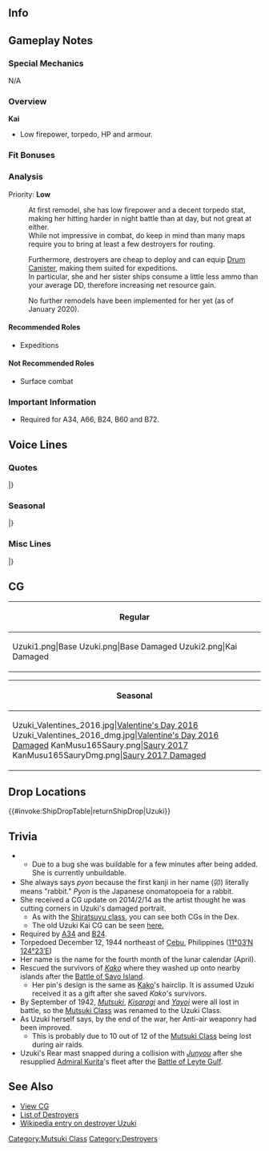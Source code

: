==Info==
{{KanmusuInfo|ID=165}}
{{KanmusuInfo|ID=165a}}

==Gameplay Notes==
===Special Mechanics===
N/A

===Overview===
'''Kai'''
* Low firepower, torpedo, HP and armour.

===Fit Bonuses===
{{:{{BASEPAGENAME}}/Equipment Bonuses}}
{{clear}}

===Analysis===
Priority: '''Low'''

:At first remodel, she has low firepower and a decent torpedo stat, making her hitting harder in night battle than at day, but not great at either.
:While not impressive in combat, do keep in mind than many maps require you to bring at least a few destroyers for routing.

:Furthermore, destroyers are cheap to deploy and can equip [[Drum Canister]], making them suited for expeditions.
:In particular, she and her sister ships consume a little less ammo than your average DD, therefore increasing net resource gain.

:No further remodels have been implemented for her yet (as of January 2020). 



====Recommended Roles====
* Expeditions

====Not Recommended Roles====
* Surface combat

===Important Information===
* Required for A34, A66, B24, B60 and B72.

==Voice Lines==
===Quotes===
{{ShipquoteHeader}}
{{ShipquoteKai
|scenario = Introduction
|origin = ぃやったぁ～！出たぴょん！　卯月でぇ～す、うーちゃんって呼ばれてま～す！
|translation = Alright~! I'm here-pyon! I'm Uzuki~, You can call me U-chan~!<ref>Her verbal tic is 'pyon' (ぴょん) which is the onomatopaedia for 'hop'. It's associated with her because her name also means 'April' which is usually when Easter takes place.</ref>
|audio = Uzuki-Introduction.ogg
}}
{{ShipquoteKai
|scenario = Library
|origin = 睦月型駆逐艦四番艦の「卯月」だぴょん。
船団護衛から攻略作戦まで、頑張って働いたんでっす！最後の方は砲を幾つか下して機銃を一杯積んだよ。 
うーちゃん、爆撃じゃ沈まないから！
|translation = I'm the 4th ship of the Mutsuki-class destroyers, Uzuki-pyon.
I did my best with my work escorting convoys and in invasion operations!<ref>She participated in the [https://en.wikipedia.org/wiki/Battle_of_Rabaul_(1942) Battle of Rabaul] and the [https://en.wikipedia.org/wiki/Invasion_of_Salamaua%E2%80%93Lae Invasion of Salamaua-Lae], providing cover for the Japanese landings.</ref> At the end, I had a few guns removed and a whole bunch of machine guns mounted.<ref>Sometime before 1944/08/31 she had two 12cm guns and one 61cm triple torpedo mountings removed and replaced with two 25mm triple mounts, two 25mm double mounts, six 25mm single mounts and a Type 13 air radar.</ref>
I won't be sunk by bombing!<ref>Out of the 12 Mutsuki-class destroyers, only Uzuki and Minazuki were sunk by torpedoes instead of air attacks.</ref>
|audio = Uzuki-Library.ogg
}}
{{ShipquoteKai
|scenario = Secretary 1
|origin = 司令官・・・今日は一段とステキ・・・なぁんてうっそぴょーん！
|translation = You look... even better today Commander... Just kidding-pyon!
|audio = Uzuki-Secretary_1.ogg
}}
{{ShipquoteKai
|scenario = Secretary 2
|origin = 司令官にぃ～、敬礼！ぴょん！
|translation = I salute you~ Commander! Pyon!
|audio = Uzuki-Secretary_2.ogg
}}
{{ShipquoteKai
|scenario = Secretary 3
|origin = よよよぉ？くすぐりはうーちゃんの得意の分野だぴょん！司令官～、逃がさないっぴょ～ん！
|translation = Ohohoh? Tickling is my speciality-pyon! You won't get away Commander-pyon!
|audio = Uzuki-Secretary_3.ogg
}}
{{ShipquoteKai
|scenario = Secretary Idle
|origin = 司令かぁ～ん、遊んでくれないと～、つまらないぴょーん……ぷっぷくぷー！
|translation = I get bored when you don't play with me Commander-pyon~... Puppukupu~!
|audio = Uzuki-Idle.ogg
}}
{{ShipquoteKai
|scenario = Secretary (Married)
|origin = しれいかぁ～ん、疲れたら一緒にお休みするぴょん♪ぴょん！
|translation = If you're tired, let's go rest together Commander-pyon~♪ Pyon!
|audio = Uzuki-Wedding_Line.ogg
}}
{{ShipquoteKai
|scenario = Wedding
|origin = しれいかぁ～ん…どうしたのぉ～？顔が赤いよ？…っていうか顔が、近いよ？…えっ、ふぇ？あっ、うーちゃんの顔に何か、ついてる？…やだ、言ってよぉ、何？……えっ、ふぇえぇ！？ふわあぁ…
|translation = What's wrong... Commander~? Your face is red you know? ...Hey, your face is too close you know? ...Eh, wha? Ah, is there something on my face? ...Hey, tell me what is it? ...Eh, wha!? Wheew...
|audio = Uzuki-Wedding.ogg
}}
{{ShipquoteKai
|scenario = Player's Score
|origin = 司令官に報告ぴょん。
|translation = A report for you Commander-pyon.
|audio = Uzuki-Looking_At_Scores.ogg
}}
{{ShipquoteKai
|scenario = Joining the Fleet
|origin = 卯月、出撃でぇ～す！がんばるぴょん！
|translation = Uzuki sortieing~! I'll do my best-pyon!
|audio = Uzuki-Joining_A_Fleet.ogg
}}
{{ShipquoteKai
|scenario = Equipment 1
|origin = うーちゃん、感激～！
|translation = I'm so moved~!
|audio = Uzuki-Equipment_1.ogg
}}
{{ShipquoteKai
|scenario = Equipment 2
|origin = ありがとぴょーん！
|translation = Thanks-pyon!
|audio = Uzuki-Equipment_2.ogg
}}
{{ShipquoteKai
|scenario = Equipment 3
|origin = ぷっぷくぷぅ～！
|translation = Puppukupu~!<ref>Has no meaning, just an exclaimation she does.</ref>
|audio = Uzuki-Equipment_3.ogg
}}
{{ShipquoteKai
|scenario = Supply
|origin = うれしいぴょん！
|translation = I'm happy-pyon!
|audio = Uzuki-Supply.ogg
}}
{{ShipquoteKai
|scenario = Docking (Minor Damage)
|origin = ぅゅ～……やられたぁ～……
|translation = Ugh~... They got me~...
|audio = Uzuki-Docking_Minor.ogg
}}
{{ShipquoteKai
|scenario = Docking (Major Damage)
|origin = しっかり直してくるぴょん！
|translation = I'll go get fixed properly-pyon!
|audio = Uzuki-Docking_Major.ogg
}}
{{ShipquoteKai
|scenario = Construction
|origin = 新しい艦娘の誕生だねぇ～……誰ぴょん？
|translation = A new ship girl has been created~... Who is it-pyon?
|audio = Uzuki-Construction.ogg
}}
{{ShipquoteKai
|scenario = Returning from Sortie
|origin = おつかれぴょん！
|translation = Thanks for your hard work-pyon!
|audio = Uzuki-Returning_From_Sortie.ogg
}}
{{ShipquoteKai
|scenario = Starting a Sortie
|origin = 抜錨でぇす！ビシッ！
|translation = Setting sail! *salute*!<ref>"Bishi" (ビシッ) is the sound of doing something sharply, like salutes.</ref>
|audio = Uzuki-Starting_A_Sortie.ogg
}}
{{ShipquoteKai
|scenario = Starting a Battle
|origin = 砲雷撃戦、開始するぴょん！
|translation = Beggining combat-pyon!
|audio = Uzuki-Battle_Start.ogg
}}
{{ShipquoteKai
|scenario = Attack
|origin = 睦月型の本当のチカラぁ！えぇい！
|translation = I'll show you the true power of the Mutsuki-class! Eei!
|audio = Uzuki-Attack.ogg
}}
{{ShipquoteKai
|scenario = Night Battle Attack
|origin = 撃ぅてぇ～、撃ぇてぇ～い！
|translation = Fire~ Fiire~!
|audio = Uzuki-Night_Attack.ogg
}}
{{ShipquoteKai
|scenario = Night Battle
|origin = 夜のうーちゃんはぁ～凄いぴょん！
|translation = I'm amazing at night-pyon!
|audio = Uzuki-Night_Battle.ogg
}}
{{ShipquoteKai
|scenario = MVP
|origin = ぃやったぁー！大勝利ぴょん！これが睦月型真の力でっす！えへん！
|translation = Alright~! It's a great victory-pyon! This is the true power of the Mutsuki-class! Humph!
|audio = Uzuki-MVP.ogg
}}
{{ShipquoteKai
|scenario = Minor Damage 1
|origin = うびゃあ！！
|translation = Uwaaah!!
|audio = Uzuki-Minor_Damage_1.ogg
}}
{{ShipquoteKai
|scenario = Minor Damage 2
|origin = ぅあっちゃあ…あたたた…いたぁい……
|translation = Whoaaaa... Owowowow... That hurts...
|audio = Uzuki-Minor_Damage_2.ogg
}}
{{ShipquoteKai
|scenario = Major Damage
|origin = やられたぴょん…くぅぅ、お風呂入りたい…ぴょん…
|translation = They got me-pyon... Ugggh, I want to go take a bath... pyon...
|audio = Uzuki-Major_Damage.ogg
}}
{{ShipquoteKai
|scenario = Sunk
|origin = うーちゃん...これで...お別れぴょん...？...司令官...泣かないで...ね？
|translation = Is this... the end... of me-pyon...? Commander... don't cry... alright...?
|audio = Uzuki-Sunk.ogg
}}
|} <references/>

{{clear}}

===Seasonal===
{{SeasonalHeaderOld}}
{{SeasonalQuote
|scenario = [[Seasonal/Valentine%27s_Day_2015|Valentine’s Day 2015]]
|origin = しれいかぁ～ん！　卯月から、チョコあげるぴょ～ん！　あー、これは嘘じゃないぴょん！
|translation =	Commander~! I have some chocolates for you-pyon! Ah, I’m not lying-pyon!
|audio = Uzuki_Valentine_Sec1.ogg
|notes = 
}}
{{SeasonalQuote
|scenario = [[Seasonal/Second_Anniversary|2nd Anniversary]]
|origin = 司令官、二周年だピョン。うーちゃんも嬉しいピョン！ﾋﾞｼｯ。
|translation =	It’s the 2nd anniversary-pyon, Commander. I’m happy too-pyon! *salute*
|audio =165_Uzuki _2ndAnniv.mp3
|notes = 
}}
{{SeasonalQuote
|scenario = [[Seasonal/Rainy_Season_2015|Rainy Season 2015]]
|origin = 雨の日は苦手だぴょん…ぷっぷくぷぅ～
|translation =	I’m weak to rainy days-pyon… Puppukupuu~
|audio = Uzuki_Rainy_Secretary_1.ogg
|notes =
}}
{{SeasonalQuote
|scenario = [[Seasonal/Christmas_2015|Christmas 2015]]
|origin = うーちゃん、クリスマス！もぐもぐ…おいしいぴょん！もごもぐ…もぐもぐ！
|translation =	It’s Christmas! *nom* *nom*… Delicious-pyon! *nom* *nom*…*nom* *nom*!
|audio = Uzuki_Christmas_2015_Sec1.ogg
|notes =
}}
{{SeasonalQuote
|scenario = [[Seasonal/End_of_Year_2015|End of Year 2015]]
|origin = 年末の大掃除？うちゃん、掃除苦手だぴょん。弥生にやってもらうぴょん。
|translation =	End of year spring cleaning? I’m not good with cleaning-pyon. Just let Yayoi do it-pyon.
|audio = Uzuki_Year_End_2015_Sec1.ogg
|notes = 
}}
{{SeasonalQuote
|scenario = [[Seasonal/New_Year_2016|New Year 2016]]
|origin = しれいかぁ～ん、あけおめことよろだぴょん！お年玉、欲しいぴょん♪
|translation =	Happy New Year-pyon, Commander! I want some New Year’s money-pyon♪<ref>[https://ja.wikipedia.org/wiki/%E3%81%8A%E5%B9%B4%E7%8E%89 Otoshidama] is a gift that contains money that is usually given to children on New Years.</ref>
|audio = Uzuki_New_Years_Day_2016.ogg
|notes = 
}}
{{SeasonalQuote
|scenario = [[Seasonal/White_Day_2016|White Day 2016]]
|origin = 司令官〜、これなぁに？えぇ、うちゃんへのお菓子？嬉しいぴょ～ん！
|translation =	What’s this, Commander? Eh, snacks for me? I’m happy-pyon!
|audio = Uzuki_White_Day_2016.ogg
|notes = 
}}
{{SeasonalQuote
|scenario = [[Seasonal/Third_Anniversary|3rd Anniversary]]
|origin = 司令ぃ官！三周年だぴょん！うちゃんも、うれしいぴょ～ん！びしっ！
|translation =	Commander! It’s the 3rd Anniversary-pyon! I’m happy-pyon! Bam!
|audio = Uzuki_3rd_Anniversary_Sec1.mp3
|notes = 
}}
{{SeasonalQuote
|scenario = [[Seasonal/Autumn_2016|Autumn 2016]]
|origin = 弥生、元気がないぴょん…。そういう時は、うぅちゃんの一発芸を見るっぴょん！せーの、ぷっぷくぷー！…あれ？ なんで怒ってるぴょん？
|translation =	Yayoi isn’t feeling too well… This is the time to try out my gags-pyon! Ready, Puppukupuu! …Huh? Why are you angry-pyon?
|audio = Uzuki_Autumn_2016_Sec1.mp3
|notes = 
}}
{{SeasonalQuote
|scenario = [[Seasonal/Saury_2016|Saury Festival 2016]]
|origin = 秋刀魚ぁ！秋刀魚は任せておくぴょん！うーちゃんの奥義、ダブル探照灯で挑むぴょん！意味？意味は特にないぴょん。ファッションぴょ～ん♪
|translation =	Saury! Leave the saury to me-pyon! I’ll use my special skill, the Double Searchlight Challenge-pyon! What for? No reason-pyon. It’s just a fashion choice-pyon♪
|audio = Uzuki_Sec1_Saury_2016.mp3
|notes = 
}}
{{SeasonalQuote
|scenario = [[Seasonal/Autumn_2016|Autumn 2016]]
|origin = ほぉ、これが噂のワインぴょん？うーちゃんも、ちょこっと飲んでみたいぴょん♪ ごくごく…ぷはぁーっ！ぷっぷくぷ～！うーちゃんにはまだ早かったぴょ～ん！
|translation =	Hooh, so this is the wine I’ve heard about-pyon? I’d like to try a little-pyon♪  *gulp* *gulp*… Whoooo! Puppukupu! That was still too early for me-pyon!
|audio = Uzuki_MidAutumn_2016_Sec1.mp3
|notes = 
}}
{{SeasonalQuote
|scenario = [[Seasonal/Winter_2017|Winter 2017]]
|origin = ぷっぷくぷぅ！ちょこっと苦手な冬も、余裕でクリアしたっぴょん！てひひ♪弥生は心配しすぎっぴょん♪
|translation =	Puppukupuu! I’ve manged to clear the winter I don’t quite like with ease-pyon! Tehihi♪ You worry too much, Yayoi♪
|audio = Uzuki_Winter_2017.mp3
|notes = 
}}
{{SeasonalQuote
|scenario = [[Seasonal/Fourth_Anniversary|4th Anniversary]]
|origin = うーちゃん、感激ぃ！艦隊は、四周年を迎えたぴょん！感謝感激っぴょん！しれいかーん、おめでとうぴょーん！
|translation =	I’m deeply moved! The fleet’s 4th Anniversary is here-pyon! I’m really grateful-pyon! Commander, congratulations-pyon!
|audio = Uzuki_4th_Anniversary_Sec1_2017.mp3
|notes = 
}}
{{SeasonalQuote
|scenario = [[Seasonal/Early_Summer_2017|Early Summer 2017]]
|origin = 夏は夏らしい格好するぴょん。へえぇ、涼しくて快適ぴょん。ねぇ、司令官？いひひぃ。
|translation =	Summer is for wearing summer clothes-pyon. Ehe, it’s so nice and cool-pyon. Right, Commander? Ihihi~
|audio = Uzuki_Sec1_Summer_2017.mp3
|notes = 
}}
{{SeasonalQuote
|scenario = [[Seasonal/Fifth_Anniversary|5th Anniversary]]
|origin = うーちゃん感激！艦隊はついに五周年を迎えたぴょん！感謝感激雨あられぴょん！司令官、一緒にお祝いするぴょん！
|translation =	I’m impressed! The fleet is celebrating it’s 5th Anniversary-pyon! I’m super duper thankful-pyon! Commander, let’s celebrate together-pyon!
|audio = Uzuki_5th_Anniversary_Sec1.mp3
|notes = 
}}
{{SeasonalQuote
|scenario = [[Seasonal/Seventh_Anniversary|7th Anniversary]]
|origin = 司令官、今日は記念日だぴょん。うちゃんも嬉しいぴょん
|translation =	Commander, today is an anniversary. I'm happy too.
|audio = Uzuki_7th_Anniversary_Secretary_1.mp3
|notes = 
}}
|}<references/>

{{clear}}

===Misc Lines===
{{SeasonalHeaderOld}}
{{SeasonalQuote
|scenario = Eve of the Final Battle 2017
|origin = 弥生？何を心配そうな顔してるぴょん？なんか怒こってるぴょん！？大丈夫ぴょん！卯月は不沈艦ぴょん。沈まないぴょん！
|translation =	Yayoi? Why are you frowning-pyon? Are you angry about something-pyon!? Don’t worry-pyon! I’m unsinkable-pyon. I won’t sink-pyon!
|audio = Uzuki_Kantai_Kessen_2017_Sec1.mp3
|notes = 
}}
{{SeasonalQuote
|scenario = [[Spring_2021_Event#Friend_Fleet_Voice_Lines|Spring 2021 Event]]
|origin = うーちゃんの戦い、開始するぴょん！ 
|translation =	U-chan's battle begins now-pyon! 
|audio = Ship_Voice_Uzuki_Kai_Spring_2021_Event_Friend_Fleet_1.mp3
|notes = Friend Fleet 1
}}
|}<references/>

{{clear}}

==CG==
{| class="mw-collapsible mw-collapsed wikitable" style="width: 100%;"
!Regular
|-
|<gallery>
Uzuki1.png|Base
Uzuki.png|Base Damaged
Uzuki2.png|Kai Damaged
</gallery>
|}

{| class="mw-collapsible mw-collapsed wikitable" style="width: 100%;"
!Seasonal
|-
|<gallery>
Uzuki_Valentines_2016.jpg|[[Seasonal/Valentine%27s_Day_2016|Valentine's Day 2016]]
Uzuki_Valentines_2016_dmg.jpg|[[Seasonal/Valentine%27s_Day_2016|Valentine's Day 2016 Damaged]]
KanMusu165Saury.png|[[Seasonal/Saury_2017|Saury 2017]]
KanMusu165SauryDmg.png|[[Seasonal/Saury_2017|Saury 2017 Damaged]]
</gallery>
|}

== Drop Locations ==
{{#invoke:ShipDropTable|returnShipDrop|Uzuki}}

==Trivia==
**Due to a bug she was buildable for a few minutes after being added. She is currently unbuildable.
*She always says ''pyon'' because the first kanji in her name (卯) literally means "rabbit." ''Pyon'' is the Japanese onomatopoeia for a rabbit.
*She received a CG update on 2014/2/14 as the artist thought he was cutting corners in Uzuki's damaged portrait. 
**As with the [[:Category:Shiratsuyu_Class|Shiratsuyu class]], you can see both CGs in the Dex.
**The old Uzuki Kai CG can be seen [[:File:165M.jpg|here.]]
* Required by [[Quests#A34|A34]] and [[Quests#B24|B24]].
*Torpedoed December 12, 1944 northeast of [http://en.wikipedia.org/wiki/Cebu Cebu], Philippines ([http://tools.wmflabs.org/geohack/geohack.php?pagename=Japanese_destroyer_Uzuki_%281925%29&params=11_03_N_124_23_E_ 11°03′N 124°23′E])
*Her name is the name for the fourth month of the lunar calendar (April).
*Rescued the survivors of ''[[Kako]]'' where they washed up onto nearby islands after the [http://en.wikipedia.org/wiki/Battle_of_Savo_Island Battle of Savo Island].
**Her pin's design is the same as [[Kako]]'s hairclip. It is assumed Uzuki received it as a gift after she saved ''Kako'''s survivors.
*By September of 1942, ''[[Mutsuki]]'', ''[[Kisaragi]]'' and ''[[Yayoi]]'' were all lost in battle, so the [[Mutsuki Class]] was renamed to the Uzuki Class.
*As Uzuki herself says, by the end of the war, her Anti-air weaponry had been improved. 
**This is probably due to 10 out of 12 of the [[Mutsuki Class]] being lost during air raids.
*Uzuki's Rear mast snapped during a collision with ''[[Junyou]]'' after she resupplied [http://en.wikipedia.org/wiki/Takeo_Kurita Admiral Kurita]'s fleet after the [http://en.wikipedia.org/wiki/Battle_of_Leyte_Gulf Battle of Leyte Gulf].

==See Also==
*[[{{PAGENAMEE}}/Gallery|View {{PAGENAME}} CG]]
*[[EliteDD|List of Destroyers]]
*[[wikipedia:Japanese_destroyer_Uzuki_(1925)|Wikipedia entry on destroyer Uzuki]]
{{shiplist}}
[[Category:Mutsuki Class]]
[[Category:Destroyers]]
